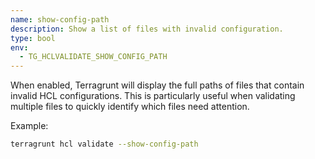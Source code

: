```yaml
---
name: show-config-path
description: Show a list of files with invalid configuration.
type: bool
env:
  - TG_HCLVALIDATE_SHOW_CONFIG_PATH
---
```


When enabled, Terragrunt will display the full paths of files that contain invalid HCL configurations. This is particularly useful when validating multiple files to quickly identify which files need attention.

Example:

```bash
terragrunt hcl validate --show-config-path
```
